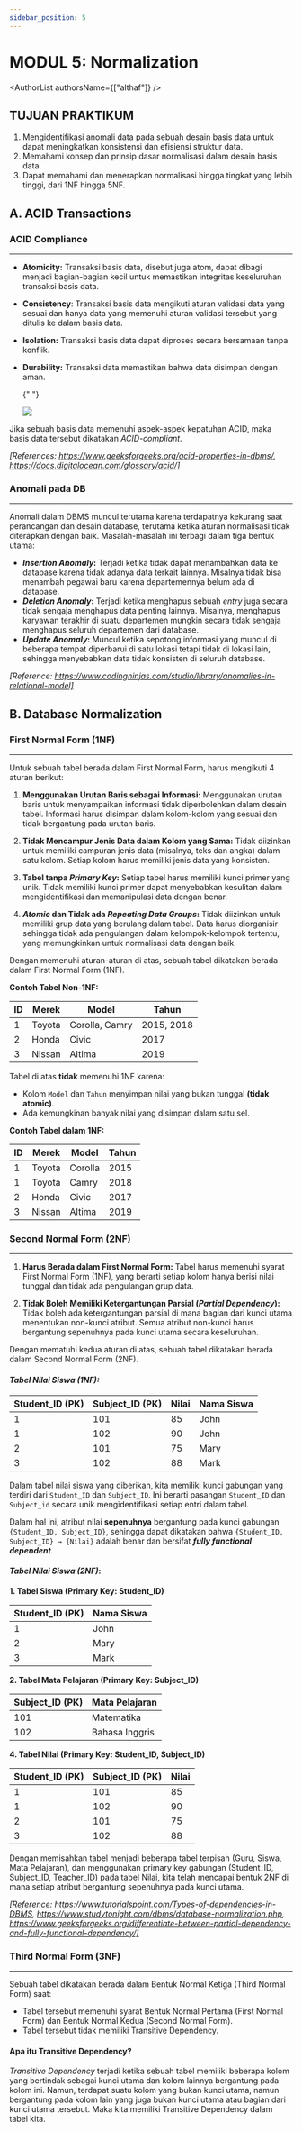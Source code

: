 ```yaml
---
sidebar_position: 5
---
```



# MODUL 5: Normalization

<AuthorList authorsName={["althaf"]} />

## TUJUAN PRAKTIKUM

1. Mengidentifikasi anomali data pada sebuah desain basis data untuk dapat meningkatkan konsistensi dan efisiensi struktur data.
2. Memahami konsep dan prinsip dasar normalisasi dalam desain basis data.
3. Dapat memahami dan menerapkan normalisasi hingga tingkat yang lebih tinggi, dari 1NF hingga 5NF.

## A. ACID Transactions

### ACID Compliance

---

- **Atomicity:** Transaksi basis data, disebut juga atom, dapat dibagi menjadi bagian-bagian kecil untuk memastikan integritas keseluruhan transaksi basis data.
- **Consistency**: Transaksi basis data mengikuti aturan validasi data yang sesuai dan hanya data yang memenuhi aturan validasi tersebut yang ditulis ke dalam basis data.
- **Isolation:** Transaksi basis data dapat diproses secara bersamaan tanpa konflik.
- **Durability:** Transaksi data memastikan bahwa data disimpan dengan aman.

  {" "}

  <img src={ACIDProperties} />

Jika sebuah basis data memenuhi aspek-aspek kepatuhan ACID, maka basis data tersebut dikatakan _ACID-compliant_.

_[References: https://www.geeksforgeeks.org/acid-properties-in-dbms/, https://docs.digitalocean.com/glossary/acid/]_

### Anomali pada DB

---

Anomali dalam DBMS muncul terutama karena terdapatnya kekurang saat perancangan dan desain database, terutama ketika aturan normalisasi tidak diterapkan dengan baik. Masalah-masalah ini terbagi dalam tiga bentuk utama:

- **_Insertion Anomaly_:** Terjadi ketika tidak dapat menambahkan data ke database karena tidak adanya data terkait lainnya. Misalnya tidak bisa menambah pegawai baru karena departemennya belum ada di database.
- **_Deletion Anomaly_:** Terjadi ketika menghapus sebuah _entry_ juga secara tidak sengaja menghapus data penting lainnya. Misalnya, menghapus karyawan terakhir di suatu departemen mungkin secara tidak sengaja menghapus seluruh departemen dari database.
- **_Update Anomaly_:** Muncul ketika sepotong informasi yang muncul di beberapa tempat diperbarui di satu lokasi tetapi tidak di lokasi lain, sehingga menyebabkan data tidak konsisten di seluruh database.

_[Reference: https://www.codingninjas.com/studio/library/anomalies-in-relational-model]_

## B. Database Normalization

### First Normal Form (1NF)

---

Untuk sebuah tabel berada dalam First Normal Form, harus mengikuti 4 aturan berikut:

1. **Menggunakan Urutan Baris sebagai Informasi:**
   Menggunakan urutan baris untuk menyampaikan informasi tidak diperbolehkan dalam desain tabel. Informasi harus disimpan dalam kolom-kolom yang sesuai dan tidak bergantung pada urutan baris.

2. **Tidak Mencampur Jenis Data dalam Kolom yang Sama:**
   Tidak diizinkan untuk memiliki campuran jenis data (misalnya, teks dan angka) dalam satu kolom. Setiap kolom harus memiliki jenis data yang konsisten.

3. **Tabel tanpa _Primary Key_:**
   Setiap tabel harus memiliki kunci primer yang unik. Tidak memiliki kunci primer dapat menyebabkan kesulitan dalam mengidentifikasi dan memanipulasi data dengan benar.

4. **_Atomic_ dan Tidak ada _Repeating Data Groups_:**
   Tidak diizinkan untuk memiliki grup data yang berulang dalam tabel. Data harus diorganisir sehingga tidak ada pengulangan dalam kelompok-kelompok tertentu, yang memungkinkan untuk normalisasi data dengan baik.

Dengan memenuhi aturan-aturan di atas, sebuah tabel dikatakan berada dalam First Normal Form (1NF).

**Contoh Tabel Non-1NF:**

| ID  | Merek  | Model          | Tahun      |
| --- | ------ | -------------- | ---------- |
| 1   | Toyota | Corolla, Camry | 2015, 2018 |
| 2   | Honda  | Civic          | 2017       |
| 3   | Nissan | Altima         | 2019       |

Tabel di atas **tidak** memenuhi 1NF karena:

- Kolom `Model` dan `Tahun` menyimpan nilai yang bukan tunggal **(tidak atomic)**.
- Ada kemungkinan banyak nilai yang disimpan dalam satu sel.

**Contoh Tabel dalam 1NF:**

| ID  | Merek  | Model   | Tahun |
| --- | ------ | ------- | ----- |
| 1   | Toyota | Corolla | 2015  |
| 1   | Toyota | Camry   | 2018  |
| 2   | Honda  | Civic   | 2017  |
| 3   | Nissan | Altima  | 2019  |

### Second Normal Form (2NF)

---

1. **Harus Berada dalam First Normal Form:**
   Tabel harus memenuhi syarat First Normal Form (1NF), yang berarti setiap kolom hanya berisi nilai tunggal dan tidak ada pengulangan grup data.

2. **Tidak Boleh Memiliki Ketergantungan Parsial (_Partial Dependency_):**
   Tidak boleh ada ketergantungan parsial di mana bagian dari kunci utama menentukan non-kunci atribut. Semua atribut non-kunci harus bergantung sepenuhnya pada kunci utama secara keseluruhan.

Dengan mematuhi kedua aturan di atas, sebuah tabel dikatakan berada dalam Second Normal Form (2NF).

#### _Tabel Nilai Siswa (1NF):_

| Student_ID (PK) | Subject_ID (PK) | Nilai | Nama Siswa |
| --------------- | --------------- | ----- | ---------- |
| 1               | 101             | 85    | John       |
| 1               | 102             | 90    | John       |
| 2               | 101             | 75    | Mary       |
| 3               | 102             | 88    | Mark       |

Dalam tabel nilai siswa yang diberikan, kita memiliki kunci gabungan yang terdiri dari `Student_ID` dan `Subject_ID`. Ini berarti pasangan `Student_ID` dan `Subject_id` secara unik mengidentifikasi setiap entri dalam tabel.

Dalam hal ini, atribut nilai **sepenuhnya** bergantung pada kunci gabungan `{Student_ID, Subject_ID}`, sehingga dapat dikatakan bahwa `{Student_ID, Subject_ID} → {Nilai}` adalah benar dan bersifat _**fully functional dependent**_.

#### _Tabel Nilai Siswa (2NF)_:

**1. Tabel Siswa (Primary Key: Student_ID)**

| Student_ID (PK) | Nama Siswa |
| --------------- | ---------- |
| 1               | John       |
| 2               | Mary       |
| 3               | Mark       |

**2. Tabel Mata Pelajaran (Primary Key: Subject_ID)**

| Subject_ID (PK) | Mata Pelajaran |
| --------------- | -------------- |
| 101             | Matematika     |
| 102             | Bahasa Inggris |

**4. Tabel Nilai (Primary Key: Student_ID, Subject_ID)**

| Student_ID (PK) | Subject_ID (PK) | Nilai |
| --------------- | --------------- | ----- |
| 1               | 101             | 85    |
| 1               | 102             | 90    |
| 2               | 101             | 75    |
| 3               | 102             | 88    |

Dengan memisahkan tabel menjadi beberapa tabel terpisah (Guru, Siswa, Mata Pelajaran), dan menggunakan primary key gabungan (Student_ID, Subject_ID, Teacher_ID) pada tabel Nilai, kita telah mencapai bentuk 2NF di mana setiap atribut bergantung sepenuhnya pada kunci utama.

_[Reference: https://www.tutorialspoint.com/Types-of-dependencies-in-DBMS, https://www.studytonight.com/dbms/database-normalization.php, https://www.geeksforgeeks.org/differentiate-between-partial-dependency-and-fully-functional-dependency/]_

### Third Normal Form (3NF)

---

Sebuah tabel dikatakan berada dalam Bentuk Normal Ketiga (Third Normal Form) saat:

- Tabel tersebut memenuhi syarat Bentuk Normal Pertama (First Normal Form) dan Bentuk Normal Kedua (Second Normal Form).
- Tabel tersebut tidak memiliki Transitive Dependency.

#### Apa itu Transitive Dependency?

_Transitive Dependency_ terjadi ketika sebuah tabel memiliki beberapa kolom yang bertindak sebagai kunci utama dan kolom lainnya bergantung pada kolom ini. Namun, terdapat suatu kolom yang bukan kunci utama, namun bergantung pada kolom lain yang juga bukan kunci utama atau bagian dari kunci utama tersebut. Maka kita memiliki Transitive Dependency dalam tabel kita.
